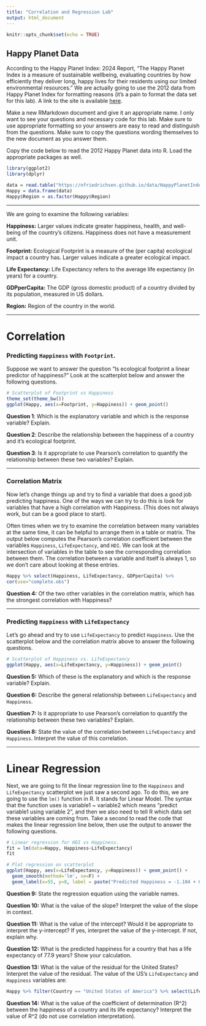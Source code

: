 ---
title: "Correlation and Regression Lab"
output: html_document
---

```{r setup, include=FALSE}
knitr::opts_chunk$set(echo = TRUE)
```

## Happy Planet Data

According to the Happy Planet Index: 2024 Report, “The Happy Planet Index is a measure of sustainable wellbeing, evaluating countries by how efficiently they deliver long, happy lives for their residents using our limited environmental resources.” We are actually going to use the 2012 data from Happy Planet Index for formatting reasons (it's a pain to format the data set for this lab). A link to the site is available [here](https://happyplanetindex.org/).

Make a new RMarkdown document and give it an appropriate name. I only want to see your questions and necessary code for this lab. Make sure to use appropriate formatting so your answers are easy to read and distinguish from the questions. Make sure to copy the questions wording themselves to the new document as you answer them.

Copy the code below to read the 2012 Happy Planet data into R. Load the appropriate packages as well.

```{r, warning=F, message=F}
library(ggplot2)
library(dplyr)

data = read.table("https://nfriedrichsen.github.io/data/HappyPlanetIndex.txt", header=T, sep=",")
Happy = data.frame(data)
Happy$Region = as.factor(Happy$Region)
```

---

We are going to examine the following variables:

**Happiness:** Larger values indicate greater happiness, health, and well-being of the country’s citizens. Happiness does not have a measurement unit.

**Footprint:** Ecological Footprint is a measure of the (per capita) ecological impact a country has. Larger values indicate a greater ecological impact.

**Life Expectancy:** Life Expectancy refers to the average life expectancy (in years) for a country.

**GDPperCapita:** The GDP (gross domestic product) of a country divided by its population, measured in US dollars.

**Region:** Region of the country in the world.

---

# Correlation

### Predicting `Happiness` with `Footprint`. 

Suppose we want to answer the question "Is ecological footprint a linear predictor of happiness?" Look at the scatterplot below and answer the following questions.

```{r, warning=F}
# Scatterplot of Footprint vs Happiness
theme_set(theme_bw())
ggplot(Happy, aes(x=Footprint, y=Happiness)) + geom_point()
```

**Question 1**: Which is the explanatory variable and which is the response variable? Explain.

**Question 2**: Describe the relationship between the happiness of a country and it's ecological footprint.

**Question 3**: Is it appropriate to use Pearson's correlation to quantify the relationship between these two variables? Explain.

---

### Correlation Matrix

Now let's change things up and try to find a variable that does a good job predicting happiness. One of the ways we can try to do this is look for variables that have a high correlation with Happiness. (This does not always work, but can be a good place to start). 

Often times when we try to examine the correlation between many variables at the same time, it can be helpful to arrange them in a table or matrix. The output below computes the Pearson's correlation coefficient between the variables `Happiness`, `LifeExpectancy`, and `HDI`. We can look at the intersection of variables in the table to see the corresponding correlation between them. The correlation between a variable and itself is always 1, so we don't care about looking at these entries.

```{r}
Happy %>% select(Happiness, LifeExpectancy, GDPperCapita) %>%
cor(use="complete.obs")
```

**Question 4:** Of the two other variables in the correlation matrix, which has the strongest correlation with Happiness?

---

### Predicting `Happiness` with `LifeExpectancy`

Let's go ahead and try to use `LifeExpectancy` to predict `Happiness`. Use the scatterplot below and the correlation matrix above to answer the following questions.

```{r}
# Scatterplot of Happiness vs. LifeExpectancy
ggplot(Happy, aes(x=LifeExpectancy, y=Happiness)) + geom_point()
```

**Question 5:** Which of these is the explanatory and which is the response variable? Explain.

**Question 6:** Describe the general relationship between `LifeExpectancy` and `Happiness`. 

**Question 7:** Is it appropriate to use Pearson's correlation to quantify the relationship between these two variables? Explain.

**Question 8:** State the value of the correlation between `LifeExpectancy` and `Happiness`. Interpret the value of this correlation.

---

# Linear Regression

Next, we are going to fit the linear regression line to the `Happiness` and `LifeExpectancy` scatterplot we just saw a second ago. To do this, we are going to use the `lm()` function in R. It stands for Linear Model. The syntax that the function uses is variable1 \~ variable2 which means "predict variable1 using variable 2", and then we also need to tell R which data set these variables are coming from. Take a second to read the code that makes the linear regression line below, then use the output to answer the following questions.

```{r, message=F}
# Linear regression for HDI vs Happiness.
fit = lm(data=Happy, Happiness~LifeExpectancy)
fit

# Plot regression on scatterplot
ggplot(Happy, aes(x=LifeExpectancy, y=Happiness)) + geom_point() +
  geom_smooth(method='lm', se=F) + 
  geom_label(x=55, y=8, label = paste("Predicted Happiness = -1.104 + 0.104*LifeExpectancy"))
```

**Question 9:** State the regression equation using the variable names.

**Question 10:** What is the value of the slope? Interpret the value of the slope in context.

**Question 11:** What is the value of the intercept? Would it be appropriate to interpret the y-intercept? If yes, interpret the value of the y-intercept. If not, explain why.

**Question 12:** What is the predicted happiness for a country that has a life expectancy of 77.9 years? Show your calculation.

**Question 13:** What is the value of the residual for the United States? Interpret the value of the residual. The value of the US's `LifeExpectancy` and `Happiness` variables are:

```{r}
Happy %>% filter(Country == "United States of America") %>% select(LifeExpectancy, Happiness)
```

**Question 14:** What is the value of the coefficient of determination (R^2) between the happiness of a country and its life expectancy? Interpret the value of R^2 (do not use correlation interpretation).
